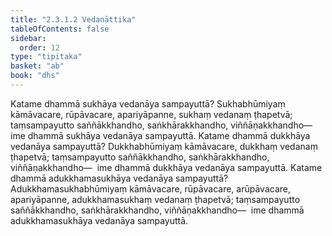 ```yaml
---
title: "2.3.1.2 Vedanāttika"
tableOfContents: false
sidebar:
  order: 12
type: "tipitaka"
basket: "ab"
book: "dhs"
---
```



<DynamicBreadcrumb />

<Division number="988" book="dhs">

<Paragraph number="1653" book="dhs">
Katame dhammā sukhāya vedanāya sampayuttā? Sukhabhūmiyaṃ kāmāvacare, rūpāvacare, apariyāpanne, sukhaṃ vedanaṃ ṭhapetvā; taṃsampayutto saññākkhandho, saṅkhārakkhandho, viññāṇakkhandho—  ime dhammā sukhāya vedanāya sampayuttā.
</Paragraph>

</Division>
<Division number="989" book="dhs">

<Paragraph number="1654" book="dhs">
Katame dhammā dukkhāya vedanāya sampayuttā? Dukkhabhūmiyaṃ kāmāvacare, dukkhaṃ vedanaṃ ṭhapetvā; taṃsampayutto saññākkhandho, saṅkhārakkhandho, viññāṇakkhandho—  ime dhammā dukkhāya vedanāya sampayuttā.
</Paragraph>

</Division>
<Division number="990" book="dhs">

<Paragraph number="1655" book="dhs">
Katame dhammā adukkhamasukhāya vedanāya sampayuttā? Adukkhamasukhabhūmiyaṃ kāmāvacare, rūpāvacare, arūpāvacare, apariyāpanne, adukkhamasukhaṃ vedanaṃ ṭhapetvā; taṃsampayutto saññākkhandho, saṅkhārakkhandho, viññāṇakkhandho—  ime dhammā adukkhamasukhāya vedanāya sampayuttā.
</Paragraph>
</Division>